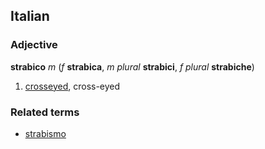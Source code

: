 ==Italian==
===Adjective===
'''strabico''' ''m'' (''f'' '''strabica''', ''m plural'' '''strabici''', ''f plural'' '''strabiche''')

#[[crosseyed]], cross-eyed

===Related terms===
*[[strabismo]]